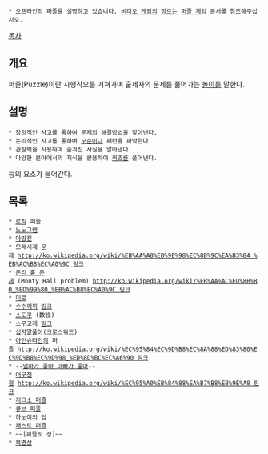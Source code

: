  * 오프라인의 퍼즐을 설명하고 있습니다. [[비디오 게임]]의 [[장르]]는 [[퍼즐 게임]] 문서를 참조해주십시오.

[[목차]]

== 개요 ==
퍼즐(Puzzle)이란 시행착오를 거쳐가며 출제자의 문제를 풀어가는 [[놀이]]를 말한다. 

== 설명 ==
 * 창의적인 사고를 통하여 문제의 해결방법을 찾아낸다.
 * 논리적인 사고를 통하여 [[모순]]이나 패턴을 파악한다.
 * 관찰력을 사용하여 숨겨진 사실을 알아낸다.
 * 다양한 분야에서의 지식을 활용하여 [[퀴즈]]를 풀어낸다.

등의 요소가 들어간다.


== 목록 ==
 * [[로직]] 퍼즐
 * [[노노그램]]
 * [[마방진]]
 * 모래시계 문제 [[http://ko.wikipedia.org/wiki/%EB%AA%A8%EB%9E%98%EC%8B%9C%EA%B3%84_%EB%AC%B8%EC%A0%9C 링크]]
 * [[몬티 홀 문제]] (Monty Hall problem) [[http://ko.wikipedia.org/wiki/%EB%AA%AC%ED%8B%B0_%ED%99%80_%EB%AC%B8%EC%A0%9C 링크]]
 * [[미로]]
 * [[수수께끼]] [http://ko.wikipedia.org/wiki/%EC%88%98%EC%88%98%EA%BB%98%EB%81%BC 링크]
 * [[스도쿠]] (数独)
 * 스무고개 [http://ko.wikipedia.org/wiki/%EC%8A%A4%EB%AC%B4%EA%B3%A0%EA%B0%9C 링크]
 * [[십자말풀이]](크로스워드)
 * [[아인슈타인]]의 퍼즐 [[http://ko.wikipedia.org/wiki/%EC%95%84%EC%9D%B8%EC%8A%88%ED%83%80%EC%9D%B8%EC%9D%98_%ED%8D%BC%EC%A6%90 링크]]
 * --[[엄마가 좋아 아빠가 좋아]]--
 * [[어구전철]] [[http://ko.wikipedia.org/wiki/%EC%95%A0%EB%84%88%EA%B7%B8%EB%9E%A8 링크]]
 * [[지그소 퍼즐]]
 * [[큐브 퍼즐]]
 * [[하노이의 탑]]
 * [[캐스트 퍼즐]]
 * ~~[퍼즐릿 정]~~
 * [[복면산]]

